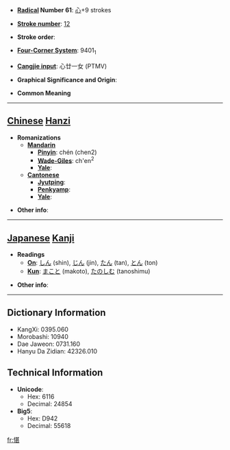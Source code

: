 * '''[[Wiktionary:Chinese radical index| Radical]] Number 61''': [[Wiktionary:Chinese radical index 心|心]]+9 strokes

* '''[[Wiktionary:Chinese total strokes index|Stroke number]]''': [[Wiktionary:Chinese total strokes index 12|12]]

* '''Stroke order''': 

* '''[[Wiktionary:Chinese four corner index|Four-Corner System]]''': 9401<sub>1</sub>

* '''[[Wiktionary:Chinese Cangjie index|Cangjie input]]''': 心廿一女 (PTMV)

* '''Graphical Significance and Origin''': 

* '''Common Meaning'''

----

== [[Chinese]] [[Hanzi]] ==

* '''Romanizations'''
** '''[[Mandarin]]'''
*** '''[[Pinyin]]''': chén (chen2)
*** '''[[Wade-Giles]]''': ch'en<sup>2</sup>
*** '''[[Yale]]''': 
** '''[[Cantonese]]'''
*** '''[[Jyutping]]''':
*** '''[[Penkyamp]]''': 
*** '''[[Yale]]''': 

* '''Other info''': 

----

== [[Japanese]] [[Kanji]] ==

* '''Readings'''
** '''[[On]]''': [[しん]] (shin), [[じん]] (jin), [[たん]] (tan), [[とん]] (ton)
** '''[[Kun]]''': [[まこと]] (makoto), [[たのしむ]] (tanoshimu)

* '''Other info''':  

----

== Dictionary Information ==

* KangXi: 0395.060
* Morobashi: 10940
* Dae Jaweon: 0731.160
* Hanyu Da Zidian: 42326.010

== Technical Information ==

* '''Unicode''':
** Hex: 6116
** Decimal: 24854
* '''Big5''':
** Hex: D942
** Decimal: 55618

[[fr:愖]]